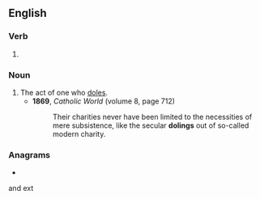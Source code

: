==English==

===Verb===
{{head|en|present participle}}

# {{present participle of|dole|lang=en|nocat=1}}

===Noun===
{{en-noun}}

# The act of one who [[dole]]s.
#* '''1869''', ''Catholic World'' (volume 8, page 712)
#*: Their charities never have been limited to the necessities of mere subsistence, like the secular '''dolings''' out of so-called modern charity.

===Anagrams===
* {{anagrams|en|Goldin|Ingold|goldin}}
and ext
